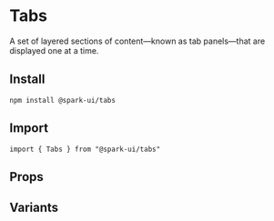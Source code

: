 


<Meta of={stories} />

# Tabs

A set of layered sections of content—known as tab panels—that are displayed one at a time.

## Install

```
npm install @spark-ui/tabs
```

## Import

```
import { Tabs } from "@spark-ui/tabs"
```

## Props

<ArgsTable of={Tabs} />

## Variants

<Canvas>
  <Story of={stories.Default} />
</Canvas>
